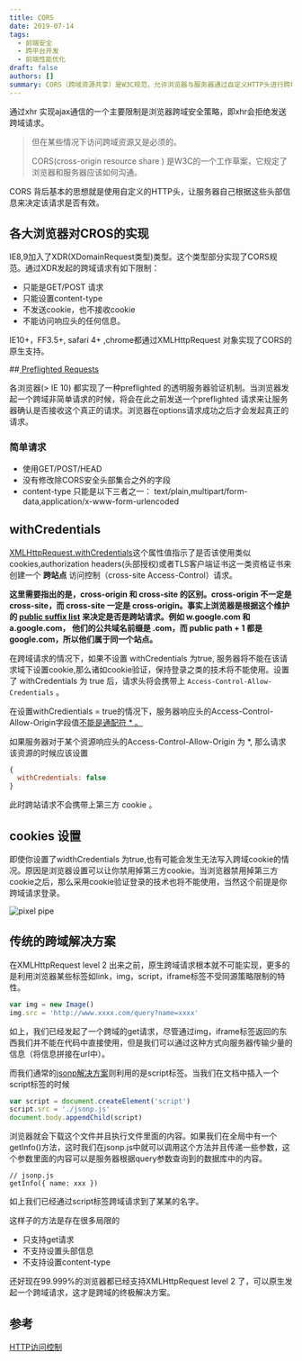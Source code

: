 ```yaml
---
title: CORS
date: 2019-07-14
tags:
  - 前端安全
  - 跨平台开发
  - 前端性能优化
draft: false
authors: []
summary: CORS（跨域资源共享）是W3C规范，允许浏览器与服务器通过自定义HTTP头进行跨域请求，解决安全限制问题。
---
```


通过xhr 实现ajax通信的一个主要限制是浏览器跨域安全策略，即xhr会拒绝发送跨域请求。

> 但在某些情况下访问跨域资源又是必须的。
>
> CORS(cross-origin resource share ) 是W3C的一个工作草案，它规定了浏览器和服务器应该如何沟通。

CORS 背后基本的思想就是使用自定义的HTTP头，让服务器自己根据这些头部信息来决定该请求是否有效。

## 各大浏览器对CROS的实现

IE8,9加入了XDR(XDomainRequest类型)类型。这个类型部分实现了CORS规范。通过XDR发起的跨域请求有如下限制：

- 只能是GET/POST 请求
- 只能设置content-type
- 不发送cookie，也不接收cookie
- 不能访问响应头的任何信息。

IE10+，FF3.5+, safari 4+ ,chrome都通过XMLHttpRequest 对象实现了CORS的原生支持。

##[ Preflighted Requests](https://developer.mozilla.org/zh-CN/docs/Web/HTTP/Access_control_CORS)

各浏览器(> IE 10) 都实现了一种preflighted 的透明服务器验证机制。当浏览器发起一个跨域非简单请求的时候，将会在此之前发送一个preflighted 请求来让服务器确认是否接收这个真正的请求。浏览器在options请求成功之后才会发起真正的请求。

### 简单请求

- 使用GET/POST/HEAD
- 没有修改除CORS安全头部集合之外的字段
- content-type 只能是以下三者之一： text/plain,multipart/form-data,application/x-www-form-urlencoded

## withCredentials

[XMLHttpRequest.withCredentials](https://developer.mozilla.org/zh-CN/docs/Web/API/XMLHttpRequest/withCredentials)这个属性值指示了是否该使用类似cookies,authorization headers(头部授权)或者TLS客户端证书这一类资格证书来创建一个 **跨站点** 访问控制（cross-site Access-Control）请求。

**这里需要指出的是，cross-origin 和 cross-site 的区别。cross-origin 不一定是 cross-site，而 cross-site 一定是 cross-origin。事实上浏览器是根据这个维护的 **[**public suffix list**](https://publicsuffix.org/list/public_suffix_list.dat)** 来决定是否是跨站请求。例如 w.google.com 和 a.google.com， 他们的公共域名前缀是 .com，而 public path + 1 都是 google.com，所以他们属于同一个站点。**

在跨域请求的情况下，如果不设置 withCredentials 为true, 服务器将不能在该请求域下设置cookie,那么诸如cookie验证，保持登录之类的技术将不能使用。设置了 withCredentials 为 true 后，请求头将会携带上 `Access-Control-Allow-Credentials` 。

在设置withCredientials = true的情况下，服务器响应头的Access-Control-Allow-Origin字段值[不能是通配符 \* 。](https://github.com/aspnet/SignalR/issues/2110)

如果服务器对于某个资源响应头的Access-Control-Allow-Origin 为 \*, 那么请求该资源的时候应该设置

```javascript
{
  withCredentials: false
}
```

此时跨站请求不会携带上第三方 cookie 。

## cookies 设置

即使你设置了widthCredentials 为true,也有可能会发生无法写入跨域cookie的情况。原因是浏览器设置可以让你禁用掉第三方cookie。当浏览器禁用掉第三方cookie之后，那么采用cookie验证登录的技术也将不能使用，当然这个前提是你跨域请求登录。

<div className="relative h-[400px]">
  <Image
    style={{ objectFit: 'contain' }}
    className="my-0"
    alt="pixel pipe"
    src="https://cdn.nlark.com/yuque/0/2020/png/438262/1597588685398-ac67cea0-4e66-479a-8018-ae3b4e373a73.png"
    fill={true}
  />
</div>

## 传统的跨域解决方案

在XMLHttpRequest level 2 出来之前，原生跨域请求根本就不可能实现，更多的是利用浏览器某些标签如link，img，script，iframe标签不受同源策略限制的特性。

```javascript
var img = new Image()
img.src = 'http://www.xxxx.com/query?name=xxxx'
```

如上，我们已经发起了一个跨域的get请求，尽管通过img，iframe标签返回的东西我们并不能在代码中直接使用，但是我们可以通过这种方式向服务器传输少量的信息（将信息拼接在url中）。

而我们通常的[jsonp解决方案](https://github.com/webmodules/jsonp)则利用的是script标签。当我们在文档中插入一个script标签的时候

```javascript
var script = document.createElement('script')
script.src = './jsonp.js'
document.body.appendChild(script)
```

浏览器就会下载这个文件并且执行文件里面的内容。如果我们在全局中有一个getInfo()方法，这时我们在jsonp.js中就可以调用这个方法并且传递一些参数，这个参数里面的内容可以是服务器根据query参数查询到的数据库中的内容。

```javacript
// jsonp.js
getInfo({ name: xxx })
```

如上我们已经通过script标签跨域请求到了某某的名字。

这样子的方法是存在很多局限的

- 只支持get请求
- 不支持设置头部信息
- 不支持设置content-type

还好现在99.999%的浏览器都已经支持XMLHttpRequest level 2 了，可以原生发起一个跨域请求，这才是跨域的终极解决方案。

## 参考

[HTTP访问控制](https://developer.mozilla.org/zh-CN/docs/Web/HTTP/Access_control_CORS)
